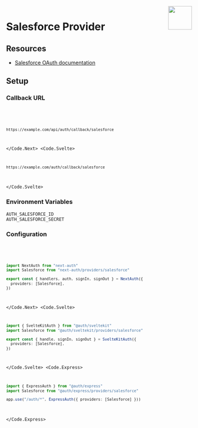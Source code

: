 
<img align="right" src="/img/providers/salesforce.svg" height="64" width="64" />

# Salesforce Provider

## Resources

- [Salesforce OAuth documentation](https://help.salesforce.com/articleView?id=remoteaccess_authenticate.htm&type=5)

## Setup

### Callback URL

<Code>
  <Code.Next>

```bash
https://example.com/api/auth/callback/salesforce
```

  </Code.Next>
  <Code.Svelte>

```bash
https://example.com/auth/callback/salesforce
```

  </Code.Svelte>
</Code>

### Environment Variables

```
AUTH_SALESFORCE_ID
AUTH_SALESFORCE_SECRET
```

### Configuration

<Code>
  <Code.Next>

```ts filename="/auth.ts"
import NextAuth from "next-auth"
import Salesforce from "next-auth/providers/salesforce"

export const { handlers, auth, signIn, signOut } = NextAuth({
  providers: [Salesforce],
})
```

  </Code.Next>
  <Code.Svelte>

```ts filename="/src/auth.ts"
import { SvelteKitAuth } from "@auth/sveltekit"
import Salesforce from "@auth/sveltekit/providers/salesforce"

export const { handle, signIn, signOut } = SvelteKitAuth({
  providers: [Salesforce],
})
```

  </Code.Svelte>
  <Code.Express>

```ts filename="/src/app.ts"
import { ExpressAuth } from "@auth/express"
import Salesforce from "@auth/express/providers/salesforce"

app.use("/auth/*", ExpressAuth({ providers: [Salesforce] }))
```

  </Code.Express>
</Code>

